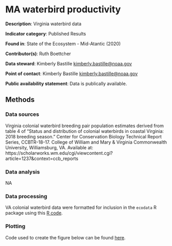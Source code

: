 # MA waterbird productivity

**Description**: Virginia waterbird data 

**Indicator category**: Published Results

**Found in**: State of the Ecosystem - Mid-Atantic (2020)

**Contributor(s)**: Ruth Boettcher
                
**Data steward**: Kimberly Bastille <kimberly.bastille@noaa.gov>
  
**Point of contact**: Kimberly Bastille <kimberly.bastille@noaa.gov>
  
**Public availability statement**: Data is publically available. 


## Methods


### Data sources

Virginia colonial waterbird breeding pair population estimates derived from table 4 of "Status and distribution of colonial waterbirds in coastal Virginia: 2018 breeding season." Center for Conservation Biology Technical Report Series, CCBTR-18-17. College of William and Mary & Virginia Commonwealth University, Williamsburg, VA.  Available at: https://scholarworks.wm.edu/cgi/viewcontent.cgi?article=1237&context=ccb_reports

### Data analysis

NA

### Data processing

VA colonial waterbird data were formatted for inclusion in the `ecodata` R package using this [R code](https://github.com/NOAA-EDAB/ecodata/blob/master/data-raw/get_seabird_MAB.R).


### Plotting 

Code used to create the figure below can be found [here](https://github.com/NOAA-EDAB/ecodata/blob/master/chunk-scripts/macrofauna.Rmd-VA-cote.R).

```r

```

